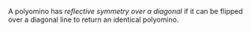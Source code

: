 A polyomino has _reflective symmetry over a diagonal_ if it can be flipped over a diagonal line to return an identical polyomino.
